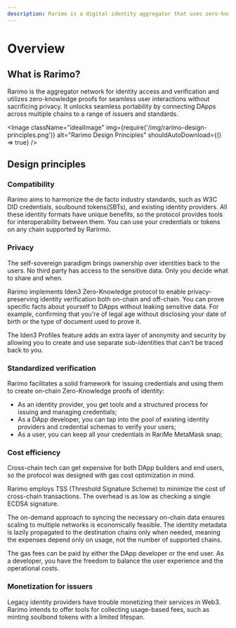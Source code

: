 ```yaml
---
description: Rarimo is a digital identity aggregator that uses zero-knowledge proofs for private blockchain identity verification.
---
```



# Overview

## What is Rarimo?

Rarimo is the aggregator network for identity access and verification and utilizes zero-knowledge proofs for seamless user interactions without sacrificing privacy. It unlocks seamless portability by connecting DApps across multiple chains to a range of issuers and standards.

<Image className="idealImage"  img={require('/img/rarimo-design-principles.png')} alt="Rarimo Design Principles" shouldAutoDownload={() => true} />

## Design principles

### Compatibility

Rarimo aims to harmonize the de facto industry standards, such as W3C DID credentials, soulbound tokens(SBTs), and existing identity providers. All these identity formats have unique benefits, so the protocol provides tools for interoperability between them. You can use your credentials or tokens on any chain supported by Rarirmo.

### Privacy

The self-sovereign paradigm brings ownership over identities back to the users. No third party has access to the sensitive data. Only you decide what to share and when.

Rarimo implements <OutLink href="https://docs.iden3.io/">Iden3 Zero-Knowledge protocol</OutLink> to enable privacy-preserving identity verification both on-chain and off-chain. You can prove specific facts about yourself to DApps without leaking sensitive data. For example, confirming that you're of legal age without disclosing your date of birth or the type of document used to prove it.

The Iden3 Profiles feature adds an extra layer of anonymity and security by allowing you to create and use separate sub-identities that can't be traced back to you.

### Standardized verification

Rarimo facilitates a solid framework for issuing credentials and using them to create on-chain Zero-Knowledge proofs of identity:

- As an identity provider, you get tools and a structured process for issuing and managing credentials;
- As a DApp developer, you can tap into the pool of existing identity providers and credential schemas to verify your users;
- As a user, you can keep all your credentials in RariMe MetaMask snap;

### Cost efficiency

Cross-chain tech can get expensive for both DApp builders and end users, so the protocol was designed with gas cost optimization in mind.

Rarimo employs TSS (Threshold Signature Scheme) to minimize the cost of cross-chain transactions. The overhead is as low as checking a single ECDSA signature.

The on-demand approach to syncing the necessary on-chain data ensures scaling to multiple networks is economically feasible. The identity metadata is lazily propagated to the destination chains only when needed, meaning the expenses depend only on usage, not the number of supported chains.

The gas fees can be paid by either the DApp developer or the end user. As a developer, you have the freedom to balance the user experience and the operational costs.

### Monetization for issuers

Legacy identity providers have trouble monetizing their services in Web3. Rarimo intends to offer tools for collecting usage-based fees, such as minting soulbond tokens with a limited lifespan.
